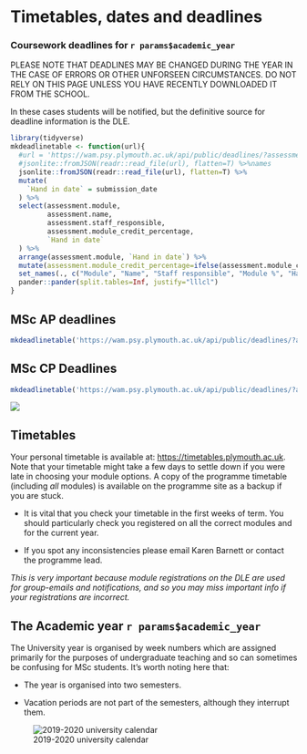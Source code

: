 # Timetables, dates and deadlines

### Coursework deadlines for `r params$academic_year`

\index{Deadlines}

PLEASE NOTE THAT DEADLINES MAY BE CHANGED DURING THE YEAR IN THE CASE OF ERRORS
OR OTHER UNFORSEEN CIRCUMSTANCES. DO NOT RELY ON THIS PAGE UNLESS YOU HAVE
RECENTLY DOWNLOADED IT FROM THE SCHOOL.

In these cases students will be notified, but the definitive source for deadline
information is the DLE.

```r
library(tidyverse)
mkdeadlinetable <- function(url){
  #url = 'https://wam.psy.plymouth.ac.uk/api/public/deadlines/?assessment__module__programmes__slug=msc-ap&format=json'
  #jsonlite::fromJSON(readr::read_file(url), flatten=T) %>%names
  jsonlite::fromJSON(readr::read_file(url), flatten=T) %>%
  mutate(
    `Hand in date` = submission_date
  ) %>%
  select(assessment.module,
         assessment.name,
         assessment.staff_responsible,
         assessment.module_credit_percentage,
         `Hand in date`
  ) %>%
  arrange(assessment.module, `Hand in date`) %>%
  mutate(assessment.module_credit_percentage=ifelse(assessment.module_credit_percentage==0, "P/F", as.character(assessment.module_credit_percentage))) %>%
  set_names(., c("Module", "Name", "Staff responsible", "Module %", "Hand in date")) %>%
  pander::pander(split.tables=Inf, justify="lllcl")
}
```

## MSc AP deadlines

```r
mkdeadlinetable('https://wam.psy.plymouth.ac.uk/api/public/deadlines/?assessment__module__programmes__slug=msc-ap&format=json')
```


## MSc CP Deadlines

```r
mkdeadlinetable('https://wam.psy.plymouth.ac.uk/api/public/deadlines/?assessment__module__programmes__slug=msc-cp&format=json')
```

![](static/students.png)

## Timetables {#timetable}

\index{Timetables}

Your personal timetable is available at: <https://timetables.plymouth.ac.uk>.
Note that your timetable might take a few days to settle down if you were late
in choosing your module options. A copy of the programme timetable (including
_all_ modules) is available on the programme site as a backup if you are stuck.

-   It is vital that you check your timetable in the first weeks of term. You
    should particularly check you registered on all the correct modules and for
    the current year.

-   If you spot any inconsistencies please email Karen Barnett or contact the
    programme lead.

_This is very important because module registrations on the DLE are used for
group-emails and notifications, and so you may miss important info if your
registrations are incorrect._

## The Academic year `r params$academic_year`

The University year is organised by week numbers which are assigned primarily
for the purposes of undergraduate teaching and so can sometimes be confusing for
MSc students. It's worth noting here that:

-   The year is organised into two semesters.

-   Vacation periods are not part of the semesters, although they interrupt
    them.

![2019-2020 university calendar](static/19-20 University Week Calendar.png)
